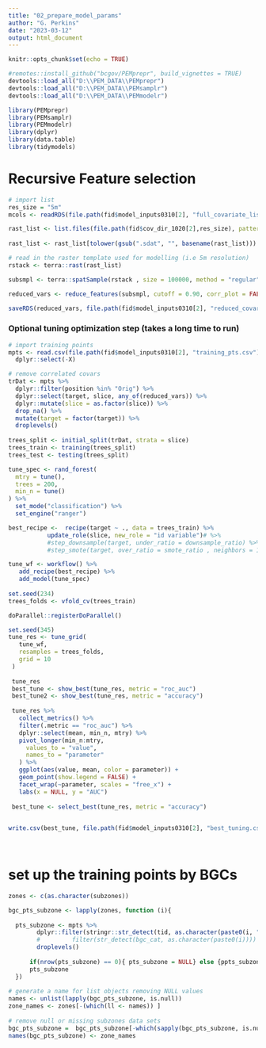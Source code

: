 ```yaml
---
title: "02_prepare_model_params"
author: "G. Perkins"
date: "2023-03-12"
output: html_document
---
```


```r
knitr::opts_chunk$set(echo = TRUE)
```


```r
#remotes::install_github("bcgov/PEMprepr", build_vignettes = TRUE)
devtools::load_all("D:\\PEM_DATA\\PEMprepr")
devtools::load_all("D:\\PEM_DATA\\PEMsamplr")
devtools::load_all("D:\\PEM_DATA\\PEMmodelr")

library(PEMprepr)
library(PEMsamplr)
library(PEMmodelr)
library(dplyr)
library(data.table)
library(tidymodels)

```

# Recursive Feature selection 


```r

# import list 
res_size = "5m"
mcols <- readRDS(file.path(fid$model_inputs0310[2], "full_covariate_list.rds"))

rast_list <- list.files(file.path(fid$cov_dir_1020[2],res_size), pattern = ".sdat$", full.names = T, recursive = T)
   
rast_list <- rast_list[tolower(gsub(".sdat", "", basename(rast_list))) %in% tolower(mcols)]

# read in the raster template used for modelling (i.e 5m resolution)
rstack <- terra::rast(rast_list)

subsmpl <- terra::spatSample(rstack , size = 100000, method = "regular", xy = FALSE, na.rm = TRUE) # sample raster

reduced_vars <- reduce_features(subsmpl, cutoff = 0.90, corr_plot = FALSE)

saveRDS(reduced_vars, file.path(fid$model_inputs0310[2], "reduced_covariate_list.rds"))

```


### Optional tuning optimization step (takes a long time to run)

```r

# import training points
mpts <- read.csv(file.path(fid$model_inputs0310[2], "training_pts.csv")) %>%
  dplyr::select(-X)

# remove correlated covars
trDat <- mpts %>%
  dplyr::filter(position %in% "Orig") %>%
  dplyr::select(target, slice, any_of(reduced_vars)) %>%
  dplyr::mutate(slice = as.factor(slice)) %>%  
  drop_na() %>% 
  mutate(target = factor(target)) %>%  
  droplevels()
      
trees_split <- initial_split(trDat, strata = slice)
trees_train <- training(trees_split)
trees_test <- testing(trees_split)

tune_spec <- rand_forest(
  mtry = tune(),
  trees = 200,
  min_n = tune()
) %>%
  set_mode("classification") %>%
  set_engine("ranger")

best_recipe <-  recipe(target ~ ., data = trees_train) %>%
           update_role(slice, new_role = "id variable")# %>%
           #step_downsample(target, under_ratio = downsample_ratio) %>%
           #step_smote(target, over_ratio = smote_ratio , neighbors = 10, skip = TRUE)

tune_wf <- workflow() %>%
   add_recipe(best_recipe) %>%
   add_model(tune_spec)
 
set.seed(234)
trees_folds <- vfold_cv(trees_train)

doParallel::registerDoParallel()

set.seed(345)
tune_res <- tune_grid(
   tune_wf,
   resamples = trees_folds,
   grid = 10
 )
 
 tune_res
 best_tune <- show_best(tune_res, metric = "roc_auc")
 best_tune2 <- show_best(tune_res, metric = "accuracy")
 
 tune_res %>%
   collect_metrics() %>%
   filter(.metric == "roc_auc") %>%
   dplyr::select(mean, min_n, mtry) %>%
   pivot_longer(min_n:mtry,
     values_to = "value",
     names_to = "parameter"
   ) %>%
   ggplot(aes(value, mean, color = parameter)) +
   geom_point(show.legend = FALSE) +
   facet_wrap(~parameter, scales = "free_x") +
   labs(x = NULL, y = "AUC")
 
 best_tune <- select_best(tune_res, metric = "accuracy")
 

write.csv(best_tune, file.path(fid$model_inputs0310[2], "best_tuning.csv"))
 
 
```

# set up the training points by BGCs

```r

zones <- c(as.character(subzones))

bgc_pts_subzone <- lapply(zones, function (i){
      
  pts_subzone <- mpts %>%
        dplyr::filter(stringr::str_detect(tid, as.character(paste0(i, "_")))) %>% ###changed this from target to allow inclusion of non-forest by bgc
        #         filter(str_detect(bgc_cat, as.character(paste0(i)))) %>%
        droplevels()
      
      if(nrow(pts_subzone) == 0){ pts_subzone = NULL} else {ppts_subzone = pts_subzone }
      pts_subzone
  })
  
# generate a name for list objects removing NULL values
names <- unlist(lapply(bgc_pts_subzone, is.null))
zone_names <- zones[-(which(ll <- names)) ] 
  
# remove null or missing subzones data sets 
bgc_pts_subzone =  bgc_pts_subzone[-which(sapply(bgc_pts_subzone, is.null))]
names(bgc_pts_subzone) <- zone_names


```

